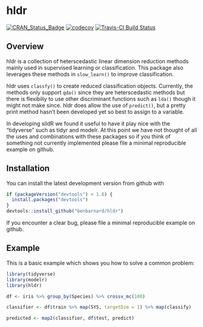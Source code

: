 # hldr

[![CRAN_Status_Badge](http://www.r-pkg.org/badges/version/hldr)](https://cran.r-project.org/package=hldr)
[![codecov](https://codecov.io/gh/BenBarnard/hldr/branch/devel/graph/badge.svg)](https://codecov.io/gh/BenBarnard/hldr)
[![Travis-CI Build Status](https://travis-ci.org/BenBarnard/hldr.svg?branch=devel)](https://travis-ci.org/BenBarnard/hldr)

## Overview

hldr is a collection of heterscedastic linear dimension reduction methods mainly used in supervised learning or classification. This package also leverages these methods in `slow_learn()` to improve classification. 

hldr uses `classfy()` to create reduced classification objects. Currently, the methods only support `qda()` since they are heterscedastic methods but there is flexibiliy to use other discriminant functions such as `lda()` though it might not make since. hldr does allow the use of `predict()`, but a pretty print method hasn't been developed yet so best to assign to a variable.

In developing sildR we found it useful to have it play nice with the "tidyverse" such as tidyr and modelr. At this point we have not thought of all the uses and combinations with these packages so if you think of something not currently implemented please file a minimal reproducible example on github.

## Installation

You can install the latest development version from github with

```r
if (packageVersion("devtools") < 1.6) {
  install.packages("devtools")
}
devtools::install_github("benbarnard/hldr")
```

If you encounter a clear bug, please file a minimal reproducible example on github.

## Example

This is a basic example which shows you how to solve a common problem:

```r
library(tidyverse)
library(modelr)
library(hldr)

df <- iris %>% group_by(Species) %>% crossv_mc(100)

classifier <- df$train %>% map(SYS, targetDim = 1) %>% map(classify)

predicted <- map2(classifier, df$test, predict)
```
